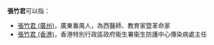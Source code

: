 '''張竹君'''可以指：
* [[張竹君_(廣州)|張竹君 (廣州)]]，廣東番禺人，為西醫師、教育家暨革命家
* [[張竹君_(香港)|張竹君 (香港)]]，香港特別行政區政府衞生署衞生防護中心傳染病處主任
{{Disambiguation|Z|Cat=三字張姓人名消歧義}}
